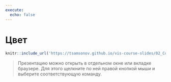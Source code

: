 ```yaml
---
execute:
  echo: false
---
```


# Цвет

```r
knitr::include_url('https://tsamsonov.github.io/vis-course-slides/02_Color.html#1', height = '500px')
```

> Презентацию можно открыть в отдельном окне или вкладке браузере. Для этого щелкните по ней правой кнопкой мыши и выберите соответствующую команду.